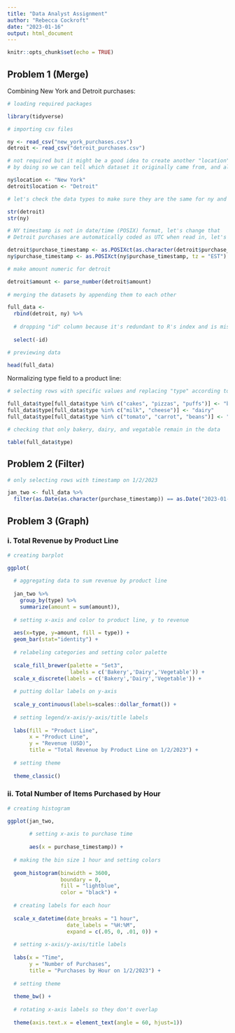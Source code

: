 ```yaml
---
title: "Data Analyst Assignment"
author: "Rebecca Cockroft"
date: "2023-01-16"
output: html_document
---
```


```r
knitr::opts_chunk$set(echo = TRUE)
```

## Problem 1 (Merge)

Combining New York and Detroit purchases: 

```r
# loading required packages 

library(tidyverse)

# importing csv files 

ny <- read_csv("new_york_purchases.csv")
detroit <- read_csv("detroit_purchases.csv")

# not required but it might be a good idea to create another "location" variable
# by doing so we can tell which dataset it originally came from, and allows for future filtering 

ny$location <- "New York"
detroit$location <- "Detroit"

# let's check the data types to make sure they are the same for ny and detroit 

str(detroit)
str(ny)
```
```r

# NY timestamp is not in date/time (POSIX) format, let's change that 
# Detroit purchases are automatically coded as UTC when read in, let's change this to EST to be consistent with NY. 

detroit$purchase_timestamp <- as.POSIXct(as.character(detroit$purchase_timestamp), tz = "EST")
ny$purchase_timestamp <- as.POSIXct(ny$purchase_timestamp, tz = "EST")

# make amount numeric for detroit 

detroit$amount <- parse_number(detroit$amount)
  
# merging the datasets by appending them to each other 

full_data <- 
  rbind(detroit, ny) %>% 
  
  # dropping "id" column because it's redundant to R's index and is misaligned after merge 
  
  select(-id)

# previewing data 

head(full_data)
```

Normalizing type field to a product line: 

```r

# selecting rows with specific values and replacing "type" according to mapping 

full_data$type[full_data$type %in% c("cakes", "pizzas", "puffs")] <- "bakery"
full_data$type[full_data$type %in% c("milk", "cheese")] <- "dairy"
full_data$type[full_data$type %in% c("tomato", "carrot", "beans")] <- "vegetable"

# checking that only bakery, dairy, and vegatable remain in the data 

table(full_data$type)
```

## Problem 2 (Filter)

```r

# only selecting rows with timestamp on 1/2/2023

jan_two <- full_data %>%
  filter(as.Date(as.character(purchase_timestamp)) == as.Date("2023-01-02"))
```

## Problem 3 (Graph)

### i. Total Revenue by Product Line 

```r

# creating barplot 

ggplot(
  
  # aggregating data to sum revenue by product line 
  
  jan_two %>% 
    group_by(type) %>% 
    summarize(amount = sum(amount)),
  
  # setting x-axis and color to product line, y to revenue
  
  aes(x=type, y=amount, fill = type)) +
  geom_bar(stat="identity") + 
  
  # relabeling categories and setting color palette 
  
  scale_fill_brewer(palette = "Set3",
                    labels = c('Bakery','Dairy','Vegetable')) + 
  scale_x_discrete(labels = c('Bakery','Dairy','Vegetable')) +
  
  # putting dollar labels on y-axis 
  
  scale_y_continuous(labels=scales::dollar_format()) + 
  
  # setting legend/x-axis/y-axis/title labels 
  
  labs(fill = "Product Line", 
       x = "Product Line", 
       y = "Revenue (USD)",
       title = "Total Revenue by Product Line on 1/2/2023") + 
  
  # setting theme 
  
  theme_classic()
```

### ii. Total Number of Items Purchased by Hour

```r

# creating histogram 

ggplot(jan_two, 
       
       # setting x-axis to purchase time 
       
       aes(x = purchase_timestamp)) + 
  
  # making the bin size 1 hour and setting colors 
  
  geom_histogram(binwidth = 3600,
                 boundary = 0, 
                 fill = "lightblue", 
                 color = "black") +
  
  # creating labels for each hour 
  
  scale_x_datetime(date_breaks = "1 hour", 
                   date_labels = "%H:%M", 
                   expand = c(.05, 0, .01, 0)) +
  
  # setting x-axis/y-axis/title labels 
  
  labs(x = "Time", 
       y = "Number of Purchases",
       title = "Purchases by Hour on 1/2/2023") + 
  
  # setting theme 
  
  theme_bw() +
  
  # rotating x-axis labels so they don't overlap 
  
  theme(axis.text.x = element_text(angle = 60, hjust=1)) 
```

